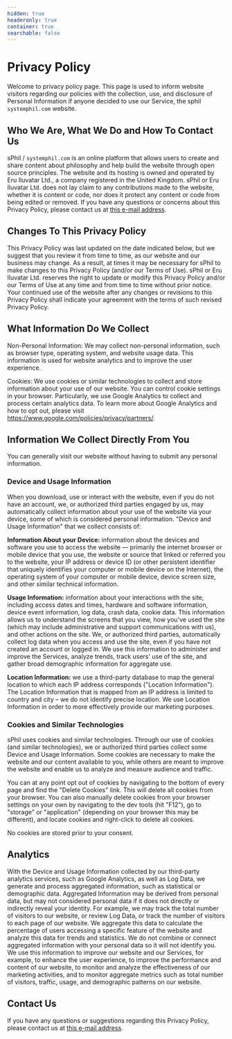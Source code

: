 ---
hidden: true
headeronly: true
container: true
searchable: false
---

# Privacy Policy

Welcome to privacy policy page. This page is used to inform website visitors regarding our policies with the collection, use, and disclosure of Personal Information if anyone decided to use our Service, the sphil `systemphil.com` website.

## Who We Are, What We Do and How To Contact Us

sPhil / `systemphil.com` is an online platform that allows users to create and share content about philosophy and help build the website through open source principles. The website and its hosting is owned and operated by Eru Iluvatar Ltd., a company registered in the United Kingdom. sPhil or Eru Iluvatar Ltd. does not lay claim to any contributions made to the website, whether it is content or code, nor does it protect any content or code from being edited or removed. If you have any questions or concerns about this Privacy Policy, please contact us at [this e-mail address](mailto:logos@systemphil.com).

## Changes To This Privacy Policy

This Privacy Policy was last updated on the date indicated below, but we suggest that you review it from time to time, as our website and our business may change. As a result, at times it may be necessary for sPhil to make changes to this Privacy Policy (and/or our Terms of Use). sPhil or Eru Iluvatar Ltd. reserves the right to update or modify this Privacy Policy and/or our Terms of Use at any time and from time to time without prior notice. Your continued use of the website after any changes or revisions to this Privacy Policy shall indicate your agreement with the terms of such revised Privacy Policy.

## What Information Do We Collect

Non-Personal Information: We may collect non-personal information, such as browser type, operating system, and website usage data. This information is used for website analytics and to improve the user experience.

Cookies: We use cookies or similar technologies to collect and store information about your use of our website. You can control cookie settings in your browser. Particularly, we use Google Analytics to collect and process certain analytics data. To learn more about Google Analytics and how to opt out, please visit https://www.google.com/policies/privacy/partners/.

## Information We Collect Directly From You

You can generally visit our website without having to submit any personal information.

### Device and Usage Information

When you download, use or interact with the website, even if you do not have an account, we, or authorized third parties engaged by us, may automatically collect information about your use of the website via your device, some of which is considered personal information. "Device and Usage Information" that we collect consists of:

**Information About your Device:** information about the devices and software you use to access the website — primarily the internet browser or mobile device that you use, the website or source that linked or referred you to the website, your IP address or device ID (or other persistent identifier that uniquely identifies your computer or mobile device on the Internet), the operating system of your computer or mobile device, device screen size, and other similar technical information.

**Usage Information:** information about your interactions with the site, including access dates and times, hardware and software information, device event information, log data, crash data, cookie data. This information allows us to understand the screens that you view, how you've used the site (which may include administrative and support communications with us), and other actions on the site. We, or authorized third parties, automatically collect log data when you access and use the site, even if you have not created an account or logged in. We use this information to administer and improve the Services, analyze trends, track users' use of the site, and gather broad demographic information for aggregate use. 

**Location Information:** we use a third-party database to map the general location to which each IP address corresponds ("Location Information"). The Location Information that is mapped from an IP address is limited to country and city – we do not identify precise location. We use Location Information in order to more effectively provide our marketing purposes.

### Cookies and Similar Technologies

sPhil uses cookies and similar technologies. Through our use of cookies (and similar technologies), we or authorized third parties collect some Device and Usage Information. Some cookies are necessary to make the website and our content available to you, while others are meant to improve the website and enable us to analyze and measure audience and traffic. 

You can at any point opt out of cookies by navigating to the bottom of every page and find the "Delete Cookies" link. This will delete all cookies from your browser. You can also manually delete cookies from your browser settings on your own by navigating to the dev tools (hit "F12"), go to "storage" or "application" (depending on your browser this may be different), and locate cookies and right-click to delete all cookies. 

No cookies are stored prior to your consent.

## Analytics

With the Device and Usage Information collected by our third-party analytics services, such as Google Analytics, as well as Log Data, we generate and process aggregated information, such as statistical or demographic data. Aggregated Information may be derived from personal data, but may not considered personal data if it does not directly or indirectly reveal your identity. For example, we may track the total number of visitors to our website, or review Log Data, or track the number of visitors to each page of our website. We aggregate this data to calculate the percentage of users accessing a specific feature of the website  and analyze this data for trends and statistics. We do not combine or connect aggregated information with your personal data so it will not identify you. We use this information to improve our website and our Services, for example, to enhance the user experience, to improve the performance and content of our website, to monitor and analyze the effectiveness of our marketing activities, and to monitor aggregate metrics such as total number of visitors, traffic, usage, and demographic patterns on our website.

## Contact Us

If you have any questions or suggestions regarding this Privacy Policy, please contact us at [this e-mail address](mailto:logos@systemphil.com).
